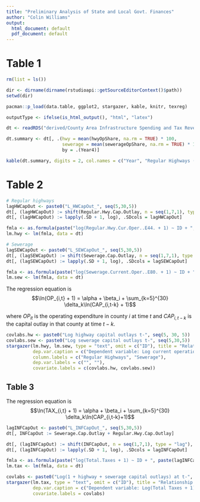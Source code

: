 ```yaml
---
title: "Preliminary Analysis of State and Local Govt. Finances"
author: "Colin Williams"
output:
  html_document: default
  pdf_document: default
---
```


# Table 1

```r
rm(list = ls())

dir <- dirname(dirname(rstudioapi::getSourceEditorContext()$path))
setwd(dir)

pacman::p_load(data.table, ggplot2, stargazer, kable, knitr, texreg)

outputType <- ifelse(is_html_output(), "html", "latex")

dt <- readRDS("derived/County Area Infrastructure Spending and Tax Revenues (1957 - 2012).Rds")
```

```r
dt.summary <- dt[, .(hwy = mean(hwyOpShare, na.rm = TRUE) * 100, 
                     sewerage = mean(sewerageOpShare, na.rm = TRUE) * 100), 
                     by = .(Year4)]

kable(dt.summary, digits = 2, col.names = c("Year", "Regular Highways (%)", "Sewerage (%)"), caption = "Operating Costs as a % of All Direct Expenditures (Average by County Area)")
```

# Table 2

```r
# Regular highways
lagHWCapOut <- paste0("L_HWCapOut_", seq(5,30,5))
dt[, (lagHWCapOut) := shift(Regular.Hwy.Cap.Outlay, n = seq(1,7,1), type = "lag"), by = .(ID)] # create fields with lagged capital outlays
dt[, (lagHWCapOut) := lapply(.SD + 1, log), .SDcols = lagHWCapOut]

fmla <- as.formula(paste("log(Regular.Hwy.Cur.Oper..E44. + 1) ~ ID + ", paste(lagHWCapOut, collapse = " + ")))
lm.hwy <- lm(fmla, data = dt)

# Sewerage
lagSEWCapOut <- paste0("L_SEWCapOut_", seq(5,30,5))
dt[, (lagSEWCapOut) := shift(Sewerage.Cap.Outlay, n = seq(1,7,1), type = "lag"), by = .(ID)]
dt[, (lagSEWCapOut) := lapply(.SD + 1, log), .SDcols = lagSEWCapOut]

fmla <- as.formula(paste("log(Sewerage.Current.Oper..E80. + 1) ~ ID + ", paste(lagSEWCapOut, collapse = " + ")))
lm.sew <- lm(fmla, data = dt)

```

The regression equation is $$\ln(OP_{i,t} + 1) = \alpha + \beta_i + \sum_{k=5}^{30} \delta_k\ln(CAP_{i,t-k} + 1)$$

where $OP_{it}$ is the operating expenditure in county $i$ at time $t$ and $CAP_{i,t-k}$ is the capital outlay in that county at time $t-k$.

```r
covlabs.hw <- paste0("Log highway capital outlays t-", seq(5, 30, 5))
covlabs.sew <- paste0("Log sewerage capital outlays t-", seq(5,30,5))
stargazer(lm.hwy, lm.sew, type = "text", omit = c("ID"), title = "Relationship between Historical Capital Outlays and Current Operating Expenses",
          dep.var.caption = c("Dependent variable: Log current operations expenditure at t"), 
          column.labels = c("Regular Highways", "Sewerage"), 
          dep.var.labels = c("", ""),
          covariate.labels = c(covlabs.hw, covlabs.sew)) 

```

## Table 3

The regression equation is $$\ln(TAX_{i,t} + 1) = \alpha + \beta_i + \sum_{k=5}^{30} \delta_k\ln(CAP_{i,t-k}+1)$$

```r
lagINFCapOut <- paste0("L_INFCapOut_", seq(5,30,5))
dt[, INFCapOut := Sewerage.Cap.Outlay + Regular.Hwy.Cap.Outlay]

dt[, (lagINFCapOut) := shift(INFCapOut, n = seq(1,7,1), type = "lag"), by = .(ID)]
dt[, (lagINFCapOut) := lapply(.SD + 1, log), .SDcols = lagINFCapOut]

fmla <- as.formula(paste("log(Total.Taxes + 1) ~ ID + ", paste(lagINFCapOut, collapse = " + ")))
lm.tax <- lm(fmla, data = dt)
```

```r
covlabs <- paste0("Log(1 + highway + sewerage capital outlays) at t-", seq(5,30,5))
stargazer(lm.tax, type = "text", omit = c("ID"), title = "Relationship between Historical Capital Outlays and Current Taxes",
          dep.var.caption = c("Dependent variable: Log(Total Taxes + 1)"),
          covariate.labels = covlabs)
```